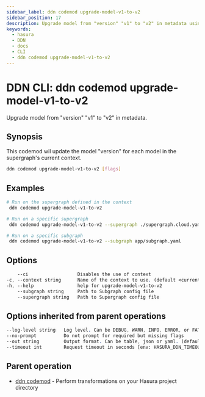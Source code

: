 ```yaml
---
sidebar_label: ddn codemod upgrade-model-v1-to-v2
sidebar_position: 17
description: Upgrade model from "version" "v1" to "v2" in metadata using the DDN CLI
keywords:
  - hasura
  - DDN
  - docs
  - CLI
  - ddn codemod upgrade-model-v1-to-v2
---
```


# DDN CLI: ddn codemod upgrade-model-v1-to-v2

Upgrade model from "version" "v1" to "v2" in metadata.

## Synopsis

This codemod wil update the model "version" for each model in the supergraph's current context.

```bash
ddn codemod upgrade-model-v1-to-v2 [flags]
```

## Examples

```bash
# Run on the supergraph defined in the context
 ddn codemod upgrade-model-v1-to-v2

# Run on a specific supergraph
 ddn codemod upgrade-model-v1-to-v2 --supergraph ./supergraph.cloud.yaml

# Run on a specific subgraph
 ddn codemod upgrade-model-v1-to-v2 --subgraph app/subgraph.yaml
```

## Options

```sass
    --ci                  Disables the use of context
-c, --context string      Name of the context to use. (default <current_context>)
-h, --help                help for upgrade-model-v1-to-v2
    --subgraph string     Path to Subgraph config file
    --supergraph string   Path to Supergraph config file
```

## Options inherited from parent operations

```sass
--log-level string   Log level. Can be DEBUG, WARN, INFO, ERROR, or FATAL. (default "INFO")
--no-prompt          Do not prompt for required but missing flags
--out string         Output format. Can be table, json or yaml. (default "table")
--timeout int        Request timeout in seconds [env: HASURA_DDN_TIMEOUT] (default 100)
```

## Parent operation

- [ddn codemod](/reference/cli/commands/ddn_codemod) - Perform transformations on your Hasura project directory
